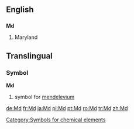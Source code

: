 ==English==
==={{abbreviation}}===
'''Md'''

#Maryland



==Translingual==
===Symbol===
'''Md'''
#{{chemistry}} symbol for [[mendelevium]]
[[Category:Symbols for chemical elements]]

[[de:Md]]
[[fr:Md]]
[[ja:Md]]
[[pl:Md]]
[[pt:Md]]
[[ro:Md]]
[[tr:Md]]
[[zh:Md]]